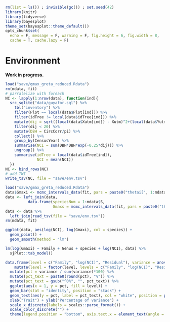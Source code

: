 ```r
rm(list = ls()) ; invisible(gc()) ; set.seed(42)
library(knitr)
library(tidyverse)
library(bayesplot)
theme_set(bayesplot::theme_default())
opts_chunk$set(
  echo = F, message = F, warning = F, fig.height = 6, fig.width = 8,
  cache = T, cache.lazy = F)
```

# Environment

**Work in progress.**

```r
load("save/gmax_greta_reduced.Rdata") 
rm(mdata, fit)
# parralelize with foreach
NC <- lapply(1:nrow(data), function(ind){
  src_sqlite("data/guyafor.sql") %>% 
    tbl("inventory") %>% 
    filter(Plot == local(data$Plot[ind])) %>% 
    filter(idTree != local(data$idTree[ind])) %>% 
    mutate(dij = sqrt((local(data$Xutm[ind]) - Xutm)^2+(local(data$Yutm[ind]) - Yutm)^2)) %>% 
    filter(dij < 20) %>% 
    mutate(DBH = CircCorr/pi) %>% 
    collect() %>% 
    group_by(CensusYear) %>% 
    summarise(NCI = sum(DBH*DBH*exp(-0.25*dij))) %>% 
    ungroup() %>% 
    summarise(idTree = local(data$idTree[ind]),
              NCI = mean(NCI))
  })
NC <- bind_rows(NC)
# add TWI
write_tsv(NC, file = "save/env.tsv")
```

```r
load("save/gmax_greta_reduced.Rdata") 
data$Gmaxi <- mcmc_intervals_data(fit, pars = paste0("thetai[", 1:mdata$I, ",1]"))$m
data <- left_join(data, 
          data.frame(speciesNum = 1:mdata$S, 
                     Gmaxs = mcmc_intervals_data(fit, pars = paste0("thetai[", 1:mdata$S, ",1]"))$m))
data <- data %>% 
  left_join(read_tsv(file = "save/env.tsv"))
rm(mdata, fit)
```

```r
ggplot(data, aes(log(NCI), log(Gmaxi), col = species)) +
  geom_point() +
  geom_smooth(method = "lm")
```

```r
lm(log(Gmaxi) ~ Family + Genus + species + log(NCI), data) %>% 
  sjPlot::tab_model()
```

```r
data.frame(level = c("Family", "log(NCI)", "Residual"), variance = anova(lm(log(Gmaxi) ~ Family + Genus + species + log(NCI), data))$`Sum Sq`) %>% 
    mutate(level = factor(level, levels = c("Family", "log(NCI)", "Residual"))) %>% 
  mutate(pct = variance / sum(variance)*100) %>% 
  mutate(pct_text = paste0(round(pct), "%")) %>% 
  mutate(pct_text = gsub("^0%", "", pct_text)) %>% 
  ggplot(aes(x = 1, y = pct, fill = level)) +
  geom_bar(stat = "identity", position = "stack") +
  geom_text(aes(y = pct, label = pct_text), col = "white", position = position_stack(vjust = .5)) +
  xlab("Trait") + ylab("Percentage of variance") +
  scale_x_discrete(labels = scales::parse_format()) +
  scale_color_discrete("") +
  theme(legend.position = "bottom", axis.text.x = element_text(angle = 90), axis.title.x = element_blank())   
```
